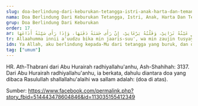 ```yaml
---
slug: doa-berlindung-dari-keburukan-tetangga-istri-anak-harta-dan-teman-dekat
nama: Doa Berlindung Dari Keburukan Tetangga, Istri, Anak, Harta Dan Teman Dekat
grup: Doa Berlindung Dari Keburukan
order: 17
ar: اَللَّهُمَّ إِنِّيْ أَعُوْذُ بِكَ مِنْ جَارِ السُّوْءِ، وَمِنْ زَوْجٍ تُشَيِّبُنِيْ قَبْلَ المَشِيْبِ، وَمِنْ وَلَدٍ يَكُوْنُ عَلَيَّ رَبًّا، وَمِنْ مَالٍ يَكُوْنُ عَلَيَّ عَذَابًا، وَمِنْ خَلِيْلٍ مَاكِرٍ عَيْنُهُ تَرَانِيْ، وَقَلْبُهُ يَرْعَانِيْ، إِنْ رَأَى حَسَنَةً دَفَنَهَا، وَإِذَا رَأَى سَيِّئَةً أَذَاعَهَا
tr: Allaahumma innii a'uudzu bika min jaaris-suu', wa min zaujin tusyayyibunii qoblal masyiib, wa min waladin yakuunu 'alayya robban, wa min maalin yakuunu 'alayya adzaaban, wa min kholiilin maakirin, 'ainuhu taroonii, wa qolbuhu yar'aanii, in ro'aa hasanatan dafanahaa, wa idzaa ro'aa sayyi'atan adzaa'ahaa.
idn: Ya Allah, aku berlindung kepada-Mu dari tetangga yang buruk, dan dari istri yang membuatku beruban sebelum waktunya, dan dari anak yang menguasaiku, dan dari harta yang menjadi azab atasku, dan dari teman dekat pembuat makar, matanya melihatku sedang hatinya mengawasiku, jika ia melihat kebaikan pada diriku maka ia menyembunyikannya, dan jika ia melihat keburukan maka ia menyebarkannya.
tag: ["umum"]
---
```


HR. Ath-Thabrani dari Abu Hurairah radhiyallahu'anhu, Ash-Shahihah: 3137.
Dari Abu Hurairah radhiyallahu'anhu, ia berkata, dahulu diantara doa yang dibaca Rasulullah shallallahu'alaihi wa sallam adalah: (doa di atas).


Sumber: https://www.facebook.com/permalink.php?story_fbid=514443478604846&id=113035155412349
